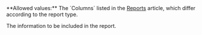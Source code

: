 <ParamField body="Columns" type="array" >     
**Allowed values:** The `Columns` listed in the <a href="/reports">Reports</a> article, which differ according to the report type.

The information to be included in the report.  
</ParamField>